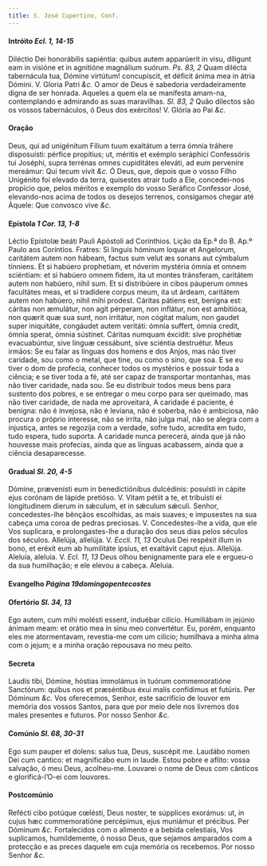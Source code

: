 ```yaml
---
title: S. José Cupertino, Conf.
---
```


#### Intróito <em>Ecl. 1, 14-15</em>

<div class="grid grid-cols-2 gap-5">
  <span class="text-justify">
    Diléctio Dei honorábilis sapiéntia: quibus autem apparúerit in visu,
    díligunt eam in visióne et in agnitióne magnálium suórum. <em>Ps. 83, 2</em>
    Quam dilécta tabernácula tua, Dómine virtútum! concupíscit, et déficit ánima
    mea in átria Dómini. V. Gloria Patri <em>&c.</em>
  </span>
  <span class="text-justify">
    O amor de Deus é sabedoria verdadeiramente digna de ser honrada. Aqueles a
    quem ela se manifesta amam-na, contemplando e admirando as suas maravilhas.
    <em>Sl. 83, 2</em> Quão dilectos são os vossos tabernáculos, ó Deus dos exércitos!
    V. Glória ao Pai <em>&c.</em>
  </span>
</div>

#### Oração

<div class="grid grid-cols-2 gap-5">
  <span class="text-justify">
    Deus, qui ad unigénitum Fílium tuum exaltátum a terra ómnia tráhere
    disposuísti: pérfice propítius; ut, méritis et exémplo seráphici Confessóris
    tui Joséphi, supra terrénas omnes cupiditátes eleváti, ad eum perveníre
    mereámur: Qui tecum vivit <em>&c.</em>
  </span>
  <span class="text-justify">
    Ó Deus, que, depois que o vosso Filho Unigénito foi elevado da terra,
    quisestes atrair tudo a Ele, concedei-nos propício que, pelos méritos e
    exemplo do vosso Seráfico Confessor José, elevando-nos acima de todos os
    desejos terrenos, consigamos chegar até Àquele: Que convosco vive
    <em>&c.</em>
  </span>
</div>

#### Epístola <em>1 Cor. 13, 1-8</em>

<div class="grid grid-cols-2 gap-5">
  <span class="text-justify">
    Léctio Epístolæ beáti Pauli Apóstoli ad Corínthios.
  </span>
  <span class="text-justify">
    Lição da Ep.ª do B. Ap.º Paulo aos Coríntios.
  </span>
  <span class="text-justify">
    Fratres: Si linguis hóminum loquar et Angelorum, caritátem autem non hábeam,
    factus sum velut æs sonans aut cýmbalum tínniens. Et si habúero prophetiam,
    et nóverim mystéria ómnia et omnem sciéntiam: et si habúero omnem fidem, ita
    ut montes tránsferam, caritátem autem non habúero, nihil sum. Et si
    distribúere in cibos páuperum omnes facultátes meas, et si tradídere corpus
    meum, ita ut árdeam, caritátem autem non habúero, nihil mihi prodest.
    Cáritas pátiens est, benígna est: cáritas non æmulátur, non agit pérperam,
    non inflátur, non est ambitiósa, non quærit quæ sua sunt, non irritátur, non
    cógitat malum, non gaudet super iniquitáte, congáudet autem veritáti: ómnia
    suffert, ómnia credit, ómnia sperat, ómnia sústinet. Cáritas numquam
    éxcidit: sive prophétiæ evacuabúntur, sive linguæ cessábunt, sive sciéntia
    destruétur.
  </span>
  <span class="text-justify">
    Meus irmãos: Se eu falar as línguas dos homens e dos Anjos, mas não tiver
    caridade, sou como o metal, que tine, ou como o sino, que soa. E se eu tiver
    o dom de profecia, conhecer todos os mystérios e possuir toda a ciência; e
    se tiver toda a fé, até ser capaz de transportar montanhas, mas não tiver
    caridade, nada sou. Se eu distribuir todos meus bens para sustento dos
    pobres, e se entregar o meu corpo para ser queimado, mas não tiver caridade,
    de nada me aproveitará, A caridade é paciente, é benigna: não é invejosa,
    não é leviana, não é soberba, não é ambiciosa, não procura o próprio
    interesse, não se irrita, não julga mal, não se alegra com a injustiça,
    antes se regozija com a verdade, sofre tudo, acredita em tudo, tudo espera,
    tudo suporta. A caridade nunca perecerá, ainda que já não houvesse mais
    profecias, ainda que as línguas acabassem, ainda que a ciência
    desaparecesse.
  </span>
</div>

#### Gradual <em>Sl. 20, 4-5</em>

<div class="grid grid-cols-2 gap-5">
  <span class="text-justify">
    Dómine, prævenísti eum in benedictiónibus dulcédinis: posuísti in cápite
    ejus corónam de lápide pretióso. V. Vitam pétiit a te, et tribuísti ei
    longitudinem dierum in sǽculum, et in sǽculum sǽculi.
  </span>
  <span class="text-justify">
    Senhor, concedestes-lhe bênçãos escolhidas, as mais suaves; e impusestes na
    sua cabeça uma coroa de pedras preciosas. V. Concedestes-lhe a vida, que ele
    Vos suplicara, e prolongastes-lhe a duração dos seus dias pelos séculos dos
    séculos.
  </span>
  <span class="text-justify">
    Allelúja, allelúja. V. <em>Eccli. 11, 13</em> Oculus Dei respéxit illum in
    bono, et eréxit eum ab humilitáte ipsíus, et exaltávit caput ejus. Allelúja.
  </span>
  <span class="text-justify">
    Aleluia, aleluia. V. <em>Ecl. 11, 13</em> Deus olhou benignamente para ele e
    ergueu-o da sua humilhação; e ele elevou a cabeça. Aleluia.
  </span>
</div>

#### Evangelho <em>Página 19domingopentecostes</em>

#### Ofertório <em>Sl. 34, 13</em>

<div class="grid grid-cols-2 gap-5">
  <span class="text-justify">
    Ego autem, cum mihi molésti essent, induébar cilício. Humiliábam in jejúnio
    ánimam meam: et orátio mea in sinu meo convertétur.
  </span>
  <span class="text-justify">
    Eu, porém, enquanto eles me atormentavam, revestia-me com um cilício;
    humilhava a minha alma com o jejum; e a minha oração repousava no meu peito.
  </span>
</div>

#### Secreta

<div class="grid grid-cols-2 gap-5">
  <span class="text-justify">
    Laudis tibi, Dómine, hóstias immolámus in tuórum commemoratióne Sanctórum:
    quibus nos et præséntibus éxui malis confídimus et futúris. Per Dóminum
    <em>&c.</em>
  </span>
  <span class="text-justify">
    Vos oferecemos, Senhor, este sacrifício de louvor em memória dos vossos
    Santos, para que por meio dele nos livremos dos males presentes e futuros.
    Por nosso Senhor <em>&c.</em>
  </span>
</div>

#### Comúnio <em>Sl. 68, 30-31</em>

<div class="grid grid-cols-2 gap-5">
  <span class="text-justify">
    Ego sum pauper et dolens: salus tua, Deus, suscépit me. Laudábo nomen Dei
    cum cantico: et magnificábo eum in laude.
  </span>
  <span class="text-justify">
    Estou pobre e aflito: vossa salvação, ó meu Deus, acolheu-me. Louvarei o
    nome de Deus com cânticos e glorificá-l’O-ei com louvores.
  </span>
</div>

#### Postcomúnio

<div class="grid grid-cols-2 gap-5">
  <span class="text-justify">
    Refécti cibo potúque cœlésti, Deus noster, te súpplices exorámus: ut, in
    cujus hæc commemoratióne percépimus, ejus muniámur et précibus. Per Dóminum
    <em>&c.</em>
  </span>
  <span class="text-justify">
    Fortalecidos com o alimento e a bebida celestiais, Vos suplicamos,
    humildemente, ó nosso Deus, que sejamos amparados com a protecção e as
    preces daquele em cuja memória os recebemos. Por nosso Senhor <em>&c.</em>
  </span>
</div>
